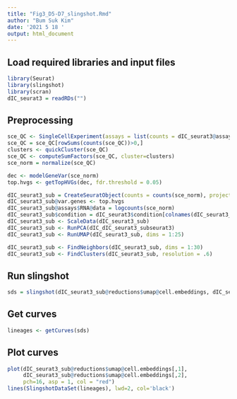 ```yaml
---
title: "Fig3_D5-D7_slingshot.Rmd"
author: "Bum Suk Kim"
date: '2021 5 18 '
output: html_document
---
```


## Load required libraries and input files
```r
library(Seurat)
library(slingshot)
library(scran)
dIC_seurat3 = readRDs("")
```



## Preprocessing
```r
sce_QC <- SingleCellExperiment(assays = list(counts = dIC_seurat3@assays$RNA@counts[DIC_seurat3_sub$condition %in% c("D5", "D6_iNSC", "D7_iNSC", "D6_iPSC", "D7_iPSC",)]))
sce_QC = sce_QC[rowSums(counts(sce_QC))>0,]
clusters <- quickCluster(sce_QC)
sce_QC <- computeSumFactors(sce_QC, cluster=clusters)
sce_norm = normalize(sce_QC)

dec <- modelGeneVar(sce_norm)
top.hvgs <- getTopHVGs(dec, fdr.threshold = 0.05)

dIC_seurat3_sub = CreateSeuratObject(counts = counts(sce_norm), project = "iNPSC_D5_D7", min.cells = 1, min.features = 1)
dIC_seurat3_sub@var.genes <- top.hvgs
dIC_seurat3_sub@assays$RNA@data = logcounts(sce_norm)
dIC_seurat3_sub$condition = dIC_seurat3$condition[colnames(dIC_seurat3_sub)]
dIC_seurat3_sub <- ScaleData(dIC_seurat3_sub)
dIC_seurat3_sub <- RunPCA(dIC_dIC_seurat3_subseurat3)
dIC_seurat3_sub <- RunUMAP(dIC_seurat3_sub, dims = 1:25)

dIC_seurat3_sub <- FindNeighbors(dIC_seurat3_sub, dims = 1:30)
dIC_seurat3_sub <- FindClusters(dIC_seurat3_sub, resolution = .6)
```

## Run slingshot
```r
sds = slingshot(dIC_seurat3_sub@reductions$umap@cell.embeddings, dIC_seurat3_sub@active.ident, start.clus = 1)
```
## Get curves
```r
lineages <- getCurves(sds)
```
## Plot curves
```r
plot(dIC_seurat3_sub@reductions$umap@cell.embeddings[,1],
     dIC_seurat3_sub@reductions$umap@cell.embeddings[,2],
     pch=16, asp = 1, col = "red")
lines(SlingshotDataSet(lineages), lwd=2, col='black')
```
